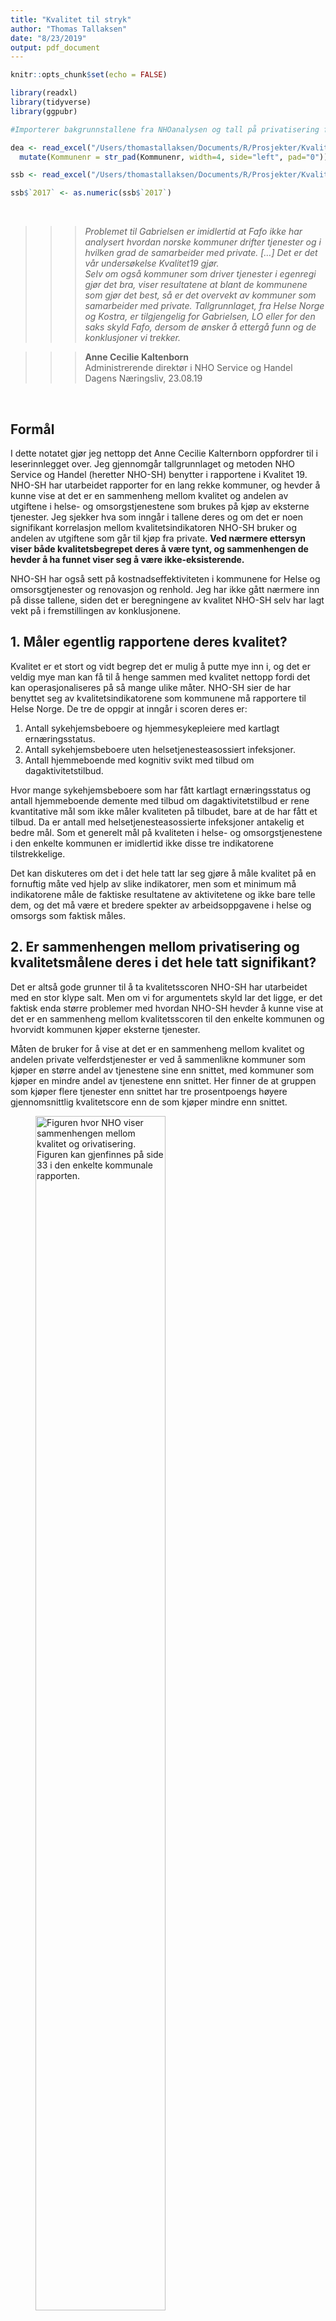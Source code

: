 ```yaml
---
title: "Kvalitet til stryk"
author: "Thomas Tallaksen"
date: "8/23/2019"
output: pdf_document
---
```


```r
knitr::opts_chunk$set(echo = FALSE)

library(readxl)
library(tidyverse)
library(ggpubr)

#Importerer bakgrunnstallene fra NHOanalysen og tall på privatisering fra SSB 12367

dea <- read_excel("/Users/thomastallaksen/Documents/R/Prosjekter/Kvalitet19/190702_dea-analyse-resultat-og-input.xlsx")%>%
  mutate(Kommunenr = str_pad(Kommunenr, width=4, side="left", pad="0"))

ssb <- read_excel("/Users/thomastallaksen/Documents/R/Prosjekter/Kvalitet19/KOSbelop0000.xlsx")

ssb$`2017` <- as.numeric(ssb$`2017`)


```

\  

>>> *Problemet til Gabrielsen er imidlertid at Fafo ikke har analysert hvordan norske kommuner drifter tjenester og i hvilken grad de samarbeider med private. [...] Det er det vår undersøkelse Kvalitet19 gjør.*  
*Selv om også kommuner som driver tjenester i egenregi gjør det bra, viser resultatene at blant de kommunene som gjør det best, så er det overvekt av kommuner som samarbeider med private. Tallgrunnlaget, fra Helse Norge og Kostra, er tilgjengelig for Gabrielsen, LO eller for den saks skyld Fafo, dersom de ønsker å ettergå funn og de konklusjoner vi trekker.*

>>> **Anne Cecilie Kaltenborn**  
Administrerende direktør i NHO Service og Handel  
Dagens Næringsliv, 23.08.19

\  

## Formål

I dette notatet gjør jeg nettopp det Anne Cecilie Kalternborn oppfordrer til i leserinnlegget over. Jeg gjennomgår tallgrunnlaget og metoden NHO Service og Handel (heretter NHO-SH) benytter i rapportene i Kvalitet 19. NHO-SH har utarbeidet rapporter for en lang rekke kommuner, og hevder å kunne vise at det er en sammenheng mellom kvalitet og andelen av utgiftene i helse- og omsorgstjenestene som brukes på kjøp av eksterne tjenester. Jeg sjekker hva som inngår i tallene deres og om det er noen signifikant korrelasjon mellom kvalitetsindikatoren NHO-SH bruker og andelen av utgiftene som går til kjøp fra private. **Ved nærmere ettersyn viser både kvalitetsbegrepet deres å være tynt, og sammenhengen de hevder å ha funnet viser seg å være ikke-eksisterende.**

NHO-SH har også sett på kostnadseffektiviteten i kommunene for Helse og omsorsgtjenester og renovasjon og renhold. Jeg har ikke gått nærmere inn på disse tallene, siden det er beregningene av kvalitet NHO-SH selv har lagt vekt på i fremstillingen av konklusjonene. 

## 1. Måler egentlig rapportene deres kvalitet?

Kvalitet er et stort og vidt begrep det er mulig å putte mye inn i, og det er veldig mye man kan få til å henge sammen med kvalitet nettopp fordi det kan operasjonaliseres på så mange ulike måter. NHO-SH sier de har benyttet seg av kvalitetsindikatorene som kommunene må rapportere til Helse Norge. De tre de oppgir at inngår i scoren deres er:

1. Antall sykehjemsbeboere og hjemmesykepleiere med kartlagt ernæringsstatus.
2. Antall sykehjemsbeboere uten helsetjenesteasossiert infeksjoner.
3. Antall hjemmeboende med kognitiv svikt med tilbud om dagaktivitetstilbud.

Hvor mange sykehjemsbeboere som har fått kartlagt ernæringsstatus og antall hjemmeboende demente med tilbud om dagaktivitetstilbud er rene kvantitative mål som ikke måler kvaliteten på tilbudet, bare at de har fått et tilbud. Da er antall med helsetjenesteasossierte infeksjoner antakelig et bedre mål. Som et generelt mål på kvaliteten i helse- og omsorgstjenestene i den enkelte kommunen er imidlertid ikke disse tre indikatorene tilstrekkelige. 

Det kan diskuteres om det i det hele tatt lar seg gjøre å måle kvalitet på en fornuftig måte ved hjelp av slike indikatorer, men som et minimum må indikatorene måle de faktiske resultatene av aktivitetene og ikke bare telle dem, og det må være et bredere spekter av arbeidsoppgavene i helse og omsorgs som faktisk måles.


## 2. Er sammenhengen mellom privatisering og kvalitetsmålene deres i det hele tatt signifikant?

Det er altså gode grunner til å ta kvalitetsscoren NHO-SH har utarbeidet med en stor klype salt. Men om vi for argumentets skyld lar det ligge, er det faktisk enda større problemer med hvordan NHO-SH hevder å kunne vise at det er en sammenheng mellom kvalitetsscoren til den enkelte kommunen og hvorvidt kommunen kjøper eksterne tjenester.

Måten de bruker for å vise at det er en sammenheng mellom kvalitet og andelen private velferdstjenester er ved å sammenlikne kommuner som kjøper en større andel av tjenestene sine enn snittet, med kommuner som kjøper en mindre andel av tjenestene enn snittet. Her finner de at gruppen som kjøper flere tjenester enn snittet har tre prosentpoengs høyere gjennomsnittlig kvalitetscore enn de som kjøper mindre enn snittet.

![Figuren hvor NHO viser sammenhengen mellom kvalitet og orivatisering. Figuren kan gjenfinnes på side 33 i den enkelte kommunale rapporten.](Sammenheng.png){ width=70% }

Dette er en veldig grov inndeling for å skulle vise en slik sammenheng, og NHO-SH oppgir ingen steder hvorvidt denne forskjellen på 3 prosentpoeng mellom de to gruppene faktisk er signifikant. Det skal vi derfor teste. 


### Signifikanstest

For å kunne ettergå påstandene til NHO-SH må vi først ha de samme dataene. Kaltenborn sier i innlegget i DN at dataene er fritt tilgjengelig fra Helse Norge og SSB. Bakgrunnstallene for kvalitetsberegningene har NHO-SH publisert på rapportens nettside, men tallene for andel eksterne kjøp i kommunene var det mer krevende å finne. Under grafen som er gjengitt over står det at kilden til dataene er SSBs tabell 12367, men denne tabellen inneholder en lang rekke ulike regnskapskategorier. Kvalitet19-rapportene inneholder andel kjøp fra eksterne i den enkelte kommunen fordelt på hjemmebasert omsorg og institusjoner. Ved hjelp av disse tallene prøvde jeg meg fram med kategoriene i SSBs tabell 12367 og fant at ved å dele kommunens tall fra posten "A370 - Kjøp fra andre (private)" på totalen i "AGD4 - Korrigerte brutto driftsutgifter på funksjon/tjenesteområde", så fikk jeg tall som samsvarte med NHOs tall. Det skilte med 0,1 prosentpoeng noen steder, men det ser ut som det kan skyldes at NHO-tallene er feil rundet av av og til.

Etter å ha fått tak i tallene kan vi derfor prøve å plotte dem og se om vi finner noen korrelasjon mellom kvalitet og eksterne kjøp. Som vi ser av tabellen under er den sammenhengen slett ikke så robust som den NHO skal ha det til. Den er faktisk ikke-eksisterende. 

```r

# Denne ble brukt for å teste om tallene per funksjonsområde stemte med rapportene
per_funksjon <- ssb%>%
  filter(Art_nr %in% c("A370", "AGD4"))%>%
  group_by(Kommunenummer, Kommunenavn, Funksjon, Art)%>%
  summarise(Kostnad = sum(`2017`, na.rm = TRUE))%>%
  ungroup()%>%
  group_by(Kommunenummer, Kommunenavn, Funksjon)%>%
  mutate(Andel = round(Kostnad/sum(Kostnad)*100, digits = 1))

# Finner andel private kjøp ved å sammenlikne artikkelnummerene A370 og AGD4
samlet <- ssb%>%
  filter(Art_nr %in% c("A370", "AGD4"))%>%
  group_by(Kommunenummer, Kommunenavn, Art)%>%
  summarise(Kostnad = sum(`2017`, na.rm = TRUE))%>%
  ungroup()%>%
  group_by(Kommunenummer, Kommunenavn)%>%
  mutate(Andel = round(Kostnad/sum(Kostnad)*100, digits = 1))%>%
  filter(Art == "Kjøp fra andre (private)")%>%
  select(Kommunenummer, Kommunenavn, Andel)

# Joiner inn kvalitetstallene
sammenkoblet <- dea%>%
  select(Kommunenr, `Kommune fullt navn`, `Score, kvalitet`)%>%
  left_join(samlet, by = c("Kommunenr" = "Kommunenummer"))

# Plotter sammenhengen og lager regresjonslinje
ggplot(sammenkoblet, aes(y = `Score, kvalitet`, x = Andel))+
  geom_point()+
  xlim(0,40)+
  geom_smooth(method='lm')+
  ylab("Kvalitetsscore")+
  ggtitle("Kvalitet vs. kjøp fra eksterne")+
  stat_cor(method = "pearson", label.x = 25, label.y = 35)


```








Hadde vi faktisk sett en sammenheng ville vanligvis det neste spørsmålet være om det fantes noen bakenforliggende årsaker vi måtte kontrollert for. Her er imidlertid dette ikke nødvendig siden det ikke engang er noen korrelasjon til å begynne med. 
